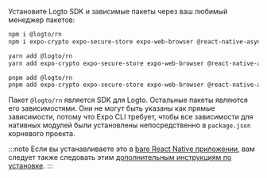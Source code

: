 
Установите Logto SDK и зависимые пакеты через ваш любимый менеджер пакетов:

<Tabs>

  <TabItem value="npm" label="npm">

```bash
npm i @logto/rn
npm i expo-crypto expo-secure-store expo-web-browser @react-native-async-storage/async-storage
```

  </TabItem>
  <TabItem value="yarn" label="Yarn">

```bash
yarn add @logto/rn
yarn add expo-crypto expo-secure-store expo-web-browser @react-native-async-storage/async-storage
```

  </TabItem>
  <TabItem value="pnpm" label="pnpm">

```bash
pnpm add @logto/rn
pnpm add expo-crypto expo-secure-store expo-web-browser @react-native-async-storage/async-storage
```

  </TabItem>

</Tabs>

Пакет `@logto/rn` является SDK для Logto. Остальные пакеты являются его зависимостями. Они не могут быть указаны как прямые зависимости, потому что Expo CLI требует, чтобы все зависимости для нативных модулей были установлены непосредственно в `package.json` корневого проекта.

:::note
Если вы устанавливаете это в [bare React Native приложении](https://docs.expo.dev/bare/overview), вам следует также следовать этим [дополнительным инструкциям по установке](https://docs.expo.dev/bare/installing-expo-modules/).
:::
